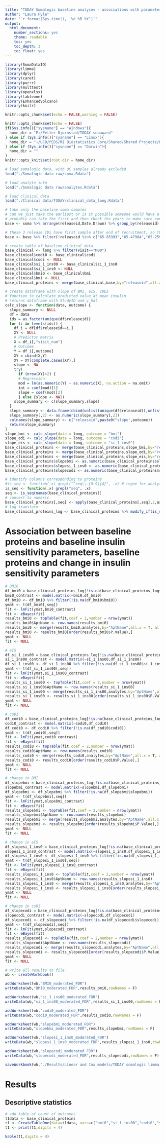 ```yaml
---
title: "TODAY Somalogic baseline analyses - associations with parameters of insulin sensitivity"
author: "Laura Pyle"
date: "`r format(Sys.time(), '%d %B %Y')`"
output:
  html_document:
    number_sections: yes
    theme: readable
    toc: yes
    toc_depth: 3
    toc_float: yes
---
```


```r
library(SomaDataIO)
library(limma)
library(dplyr)
library(caret)
library(purrr)
library(multtest)
library(openxlsx)
library(tableone)
library(EnhancedVolcano)
library(knitr)

knitr::opts_chunk$set(echo = FALSE,warning = FALSE)

knitr::opts_chunk$set(echo = FALSE)
if(Sys.info()["sysname"] == "Windows"){
  home_dir = "E:/Petter Bjornstad/TODAY subaward"
} else if (Sys.info()["sysname"] == "Linux"){
  home_dir = "~/UCD/PEDS/RI Biostatistics Core/Shared/Shared Projects/Laura/Peds Endo/Petter Bjornstad/TODAY subaward/"
} else if (Sys.info()["sysname"] == "Darwin"){
  home_dir = ""
}
knitr::opts_knit$set(root.dir = home_dir)
```

```r
# load somalogic data, with QC samples already excluded
load("./Somalogic data raw/soma.Rdata")

# load analyte info
load("./Somalogic data raw/analytes.Rdata")

# load clinical data
load("./Clinical data/TODAY/clinical_data_long.Rdata")

# take only the baseline soma samples
# can we just take the earliest or is it possible someone would have a follow-up sample but not baseline?
# probably can take the first and then check the years to make sure compatible with TODAY
base <- soma %>% arrange(releaseid,Date.Drawn) %>% group_by(releaseid) %>% filter(row_number()==1)

# these 3 release IDs have first sample after end of recruitment, so they must be missing the baseline visit
base <- base %>% filter(!releaseid %in% c("65-85903","65-47984","65-25901"))

# create table of baseline clinical data
base_clinical <- long %>% filter(visit=="M00")
base_clinical$codi0 <- base_clinical$codi
base_clinical$codi <- NULL
base_clinical$si_1_ins00 <- base_clinical$si_1_ins0
base_clinical$si_1_ins0 <- NULL
base_clinical$bmi0 <- base_clinical$bmi
base_clinical$bmi <- NULL
base_clinical_proteins <- merge(base_clinical,base,by="releaseid",all.x=F,all.y=T)

# create dataframe with slope of BMI, eIS, cODI
# function to calculate predicted value at mean insulin
# returns dataframe with StudyID and y_hat
calc_slope <- function(data, outcome) {
  slope_summary <- NULL
  df = data
  ids = as.factor(unique(df$releaseid))
  for (i in levels(ids)) {
    df_i = df[df$releaseid==i,]
    XY <- NULL
    # Predictor matrix
    X = df_i[,"visit_num"]
    # Outcome
    Y = df_i[,outcome]
    XY = cbind(X,Y)
    XY = XY[complete.cases(XY),]
    slope <- NA
    try(
      if (nrow(XY)>2) {
      # Regression 
      mod = lm(as.numeric(Y) ~ as.numeric(X), na.action = na.omit)
      int = coef(mod)[1]
      slope = coef(mod)[2]
      } else {slope <- NA})
    slope_summary <- c(slope_summary,slope)
  }
  slope_summary <- data.frame(cbind(unlist(unique(df$releaseid)),unlist(slope_summary)))
  slope_summary[,2] <- as.numeric(slope_summary[,2])
  colnames(slope_summary) <- c("releaseid",paste0("slope",outcome))
  return(slope_summary)
}
slope_bmi <- calc_slope(data = long, outcome = "bmi")
slope_odi <- calc_slope(data = long, outcome = "codi")
slope_eis <- calc_slope(data = long, outcome = "si_1_ins0")
base_clinical_proteins <- merge(base_clinical_proteins,slope_bmi,by="releaseid",all.x=F,all.y = F)
base_clinical_proteins <- merge(base_clinical_proteins,slope_odi,by="releaseid",all.x=F,all.y = F)
base_clinical_proteins <- merge(base_clinical_proteins,slope_eis,by="releaseid",all.x=F,all.y = F)
base_clinical_proteins$slopebmi <- as.numeric(base_clinical_proteins$slopebmi)
base_clinical_proteins$slopesi_1_ins0 <- as.numeric(base_clinical_proteins$slopesi_1_ins0)
base_clinical_proteins$slopecodi <- as.numeric(base_clinical_proteins$slopecodi)

# identify columns corresponding to proteins
#is_seq <- function(.x) grepl("^seq\\.[0-9]{4}", .x) # regex for analytes
is_seq <- function(.x) grepl("seq", .x)
seq <- is_seq(names(base_clinical_proteins))
# convert to numeric
base_clinical_proteins[,seq] <- apply(base_clinical_proteins[,seq],2,as.numeric)
# log transform
base_clinical_proteins_log <- base_clinical_proteins %>% modify_if(is_seq(names(.)), log)


```

# Association between baseline proteins and baseline insulin sensitivity parameters, baseline proteins and change in insulin sensitivity parameters

```r
# BMI0
df_bmi0 = base_clinical_proteins_log[!is.na(base_clinical_proteins_log$bmi0),]
bmi0_contrast <- model.matrix(~bmi0,df_bmi0)
df_bmi0 <- df_bmi0 %>% filter(!is.na(df_bmi0$bmi0))
ymat <- t(df_bmi0[,seq])
fit <- lmFit(ymat,bmi0_contrast)
fit <- eBayes(fit)
results_bmi0 <- topTable(fit,coef = 2,number = nrow(ymat))
results_bmi0$AptName <- row.names(results_bmi0)
results_bmi0 <- merge(results_bmi0,analytes,by="AptName",all.x = T, all.y = F)
results_bmi0 <- results_bmi0[order(results_bmi0$P.Value),]
ymat <- NULL
fit <- NULL

# eIS
df_si_1_ins00 = base_clinical_proteins_log[!is.na(base_clinical_proteins_log$si_1_ins00),]
si_1_ins00_contrast <- model.matrix(~si_1_ins00,df_si_1_ins00)
df_si_1_ins00 <- df_si_1_ins00 %>% filter(!is.na(df_si_1_ins00$si_1_ins00))
ymat <- t(df_si_1_ins00[,seq])
fit <- lmFit(ymat,si_1_ins00_contrast)
fit <- eBayes(fit)
results_si_1_ins00 <- topTable(fit,coef = 2,number = nrow(ymat))
results_si_1_ins00$AptName <- row.names(results_si_1_ins00)
results_si_1_ins00 <- merge(results_si_1_ins00,analytes,by="AptName",all.x = T, all.y = F)
results_si_1_ins00 <- results_si_1_ins00[order(results_si_1_ins00$P.Value),]
ymat <- NULL
fit <- NULL

# coDI
df_codi0 = base_clinical_proteins_log[!is.na(base_clinical_proteins_log$codi0),]
codi0_contrast <- model.matrix(~codi0,df_codi0)
df_codi0 <- df_codi0 %>% filter(!is.na(df_codi0$codi0))
ymat <- t(df_codi0[,seq])
fit <- lmFit(ymat,codi0_contrast)
fit <- eBayes(fit)
results_codi0 <- topTable(fit,coef = 2,number = nrow(ymat))
results_codi0$AptName <- row.names(results_codi0)
results_codi0 <- merge(results_codi0,analytes,by="AptName",all.x = T, all.y = F)
results_codi0 <- results_codi0[order(results_codi0$P.Value),]
ymat <- NULL
fit <- NULL

# change in BMI
df_slopebmi = base_clinical_proteins_log[!is.na(base_clinical_proteins_log$slopebmi),]
slopebmi_contrast <- model.matrix(~slopebmi,df_slopebmi)
df_slopebmi <- df_slopebmi %>% filter(!is.na(df_slopebmi$slopebmi))
ymat <- t(df_slopebmi[,seq])
fit <- lmFit(ymat,slopebmi_contrast)
fit <- eBayes(fit)
results_slopebmi <- topTable(fit,coef = 2,number = nrow(ymat))
results_slopebmi$AptName <- row.names(results_slopebmi)
results_slopebmi <- merge(results_slopebmi,analytes,by="AptName",all.x = T, all.y = F)
results_slopebmi <- results_slopebmi[order(results_slopebmi$P.Value),]
ymat <- NULL
fit <- NULL

# change in eIS
df_slopesi_1_ins0 = base_clinical_proteins_log[!is.na(base_clinical_proteins_log$slopesi_1_ins0),]
slopesi_1_ins0_contrast <- model.matrix(~slopesi_1_ins0,df_slopesi_1_ins0)
df_slopesi_1_ins0 <- df_slopesi_1_ins0 %>% filter(!is.na(df_slopesi_1_ins0$slopesi_1_ins0))
ymat <- t(df_slopesi_1_ins0[,seq])
fit <- lmFit(ymat,slopesi_1_ins0_contrast)
fit <- eBayes(fit)
results_slopesi_1_ins0 <- topTable(fit,coef = 2,number = nrow(ymat))
results_slopesi_1_ins0$AptName <- row.names(results_slopesi_1_ins0)
results_slopesi_1_ins0 <- merge(results_slopesi_1_ins0,analytes,by="AptName",all.x = T, all.y = F)
results_slopesi_1_ins0 <- results_slopesi_1_ins0[order(results_slopesi_1_ins0$P.Value),]
ymat <- NULL
fit <- NULL

# change in coDI
df_slopecodi = base_clinical_proteins_log[!is.na(base_clinical_proteins_log$slopecodi),]
slopecodi_contrast <- model.matrix(~slopecodi,df_slopecodi)
df_slopecodi <- df_slopecodi %>% filter(!is.na(df_slopecodi$slopecodi))
ymat <- t(df_slopecodi[,seq])
fit <- lmFit(ymat,slopecodi_contrast)
fit <- eBayes(fit)
results_slopecodi <- topTable(fit,coef = 2,number = nrow(ymat))
results_slopecodi$AptName <- row.names(results_slopecodi)
results_slopecodi <- merge(results_slopecodi,analytes,by="AptName",all.x = T, all.y = F)
results_slopecodi <- results_slopecodi[order(results_slopecodi$P.Value),]
ymat <- NULL
fit <- NULL

# write all results to file
wb <- createWorkbook()

addWorksheet(wb,"BMI0_moderated_FDR")
writeData(wb,"BMI0_moderated_FDR",results_bmi0,rowNames = F)

addWorksheet(wb,"si_1_ins00_moderated_FDR")
writeData(wb,"si_1_ins00_moderated_FDR",results_si_1_ins00,rowNames = F)

addWorksheet(wb,"codi0_moderated_FDR")
writeData(wb,"codi0_moderated_FDR",results_codi0,rowNames = F)

addWorksheet(wb,"slopebmi_moderated_FDR")
writeData(wb,"slopebmi_moderated_FDR",results_slopebmi,rowNames = F)

addWorksheet(wb,"slopesi_1_ins0_moderated_FDR")
writeData(wb,"slopesi_1_ins0_moderated_FDR",results_slopesi_1_ins0,rowNames = F)

addWorksheet(wb,"slopecodi_moderated_FDR")
writeData(wb,"slopecodi_moderated_FDR",results_slopecodi,rowNames = F)

saveWorkbook(wb,"./Results/Linear and Cox models/TODAY somalogic limma baseline unadjusted insulin sensitivity.xlsx",overwrite = TRUE)

```

# Results

## Descriptive statistics

```r
# add table of count of outcomes
t1data <- base_clinical_proteins
t1 <- CreateTableOne(data=t1data, vars=c("bmi0","si_1_ins00","codi0","slopebmi","slopesi_1_ins0","slopecodi"))
t1 <- print(t1,digits = 4)
```

```r
kable(t1,digits = 4)
```
